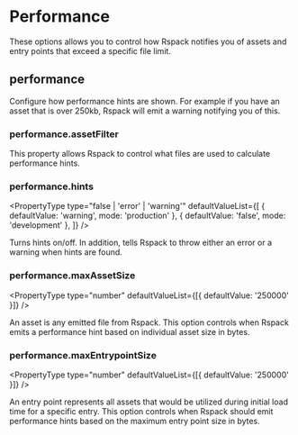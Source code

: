 
<WebpackLicense from="https://webpack.js.org/configuration/performance/" />

# Performance

These options allows you to control how Rspack notifies you of assets and entry points that exceed a specific file limit.

## performance

<PropertyType type="false | object" />

Configure how performance hints are shown. For example if you have an asset that is over 250kb, Rspack will emit a warning notifying you of this.

### performance.assetFilter

<PropertyType type="(assetFilename: string) => boolean" />

This property allows Rspack to control what files are used to calculate performance hints.

### performance.hints

<PropertyType
  type="false | 'error' | 'warning'"
  defaultValueList={[
    { defaultValue: 'warning', mode: 'production' },
    { defaultValue: 'false', mode: 'development' },
  ]}
/>

Turns hints on/off. In addition, tells Rspack to throw either an error or a warning when hints are found.

### performance.maxAssetSize

<PropertyType type="number" defaultValueList={[{ defaultValue: '250000' }]} />

An asset is any emitted file from Rspack. This option controls when Rspack emits a performance hint based on individual asset size in bytes.

### performance.maxEntrypointSize

<PropertyType type="number" defaultValueList={[{ defaultValue: '250000' }]} />

An entry point represents all assets that would be utilized during initial load time for a specific entry. This option controls when Rspack should emit performance hints based on the maximum entry point size in bytes.
